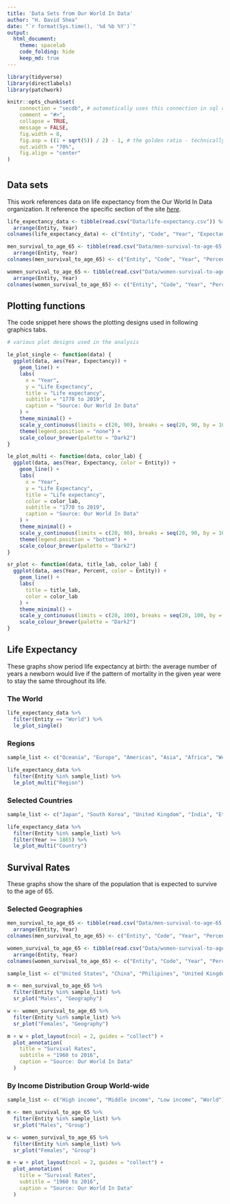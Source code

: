 ```yaml
---
title: 'Data Sets from Our World In Data'
author: "H. David Shea"
date: "`r format(Sys.time(), '%d %b %Y')`"
output:
  html_document:
    theme: spacelab
    code_folding: hide
    keep_md: true
---
```


```r
library(tidyverse)
library(directlabels)
library(patchwork)

knitr::opts_chunk$set(
    connection = "secdb", # automatically uses this connection in sql chunks 
    comment = "#>", 
    collapse = TRUE, 
    message = FALSE,
    fig.width = 8,
    fig.asp = ((1 + sqrt(5)) / 2) - 1, # the golden ratio - technically, the b proportion of a+b when a is 1
    out.width = "70%",
    fig.align = "center"
)
```

# {.tabset .tabset-fade}

## Data sets

This work references data on life expectancy from the Our World In Data organization.  It reference the specific section of the site [_here_](https://ourworldindata.org/life-expectancy).

```r
life_expectancy_data <- tibble(read.csv("Data/life-expectancy.csv")) %>%
  arrange(Entity, Year)
colnames(life_expectancy_data) <- c("Entity", "Code", "Year", "Expectancy")

men_survival_to_age_65 <- tibble(read.csv("Data/men-survival-to-age-65.csv")) %>%
  arrange(Entity, Year)
colnames(men_survival_to_age_65) <- c("Entity", "Code", "Year", "Percent")

women_survival_to_age_65 <- tibble(read.csv("Data/women-survival-to-age-65.csv")) %>%
  arrange(Entity, Year)
colnames(women_survival_to_age_65) <- c("Entity", "Code", "Year", "Percent")
```

## Plotting functions

The code snippet here shows the plotting designs used in following graphics tabs.

```r
# various plot designs used in the analysis

le_plot_single <- function(data) {
  ggplot(data, aes(Year, Expectancy)) +
    geom_line() +
    labs(
      x = "Year", 
      y = "Life Expectancy",
      title = "Life expectancy",
      subtitle = "1770 to 2019",
      caption = "Source: Our World In Data"
    ) +
    theme_minimal() +
    scale_y_continuous(limits = c(20, 90), breaks = seq(20, 90, by = 10)) + 
    theme(legend.position = "none") +
    scale_colour_brewer(palette = "Dark2")
}

le_plot_multi <- function(data, color_lab) {
  ggplot(data, aes(Year, Expectancy, color = Entity)) +
    geom_line() +
    labs(
      x = "Year", 
      y = "Life Expectancy",
      title = "Life expectancy",
      color = color_lab,
      subtitle = "1770 to 2019",
      caption = "Source: Our World In Data"
    ) +
    theme_minimal() +
    scale_y_continuous(limits = c(20, 90), breaks = seq(20, 90, by = 10)) + 
    theme(legend.position = "bottom") +
    scale_colour_brewer(palette = "Dark2")
}

sr_plot <- function(data, title_lab, color_lab) {
  ggplot(data, aes(Year, Percent, color = Entity)) +
    geom_line() +
    labs(
      title = title_lab,
      color = color_lab
    ) +
    theme_minimal() +
    scale_y_continuous(limits = c(20, 100), breaks = seq(20, 100, by = 10)) +
    scale_colour_brewer(palette = "Dark2")
}
```

## Life Expectancy {.tabset .tabset-fade .tabset-pills}

These graphs show period life expectancy at birth:  the average number of years a newborn would live if the pattern of mortality in the given year were to stay the same throughout its life.

### The World

```r
life_expectancy_data %>%
  filter(Entity == "World") %>%
  le_plot_single()
```

### Regions

```r
sample_list <- c("Oceania", "Europe", "Americas", "Asia", "Africa", "World")

life_expectancy_data %>%
  filter(Entity %in% sample_list) %>%
  le_plot_multi("Region")
```

### Selected Countries

```r
sample_list <- c("Japan", "South Korea", "United Kingdom", "India", "Ethiopia", "South Africa", "United States", "World")

life_expectancy_data %>%
  filter(Entity %in% sample_list) %>%
  filter(Year >= 1865) %>%
  le_plot_multi("Country")
```

## Survival Rates {.tabset .tabset-fade .tabset-pills}

These graphs show the share of the population that is expected to survive to the age of 65.

### Selected Geographies

```r
men_survival_to_age_65 <- tibble(read.csv("Data/men-survival-to-age-65.csv")) %>%
  arrange(Entity, Year)
colnames(men_survival_to_age_65) <- c("Entity", "Code", "Year", "Percent")

women_survival_to_age_65 <- tibble(read.csv("Data/women-survival-to-age-65.csv")) %>%
  arrange(Entity, Year)
colnames(women_survival_to_age_65) <- c("Entity", "Code", "Year", "Percent")

sample_list <- c("United States", "China", "Philipines", "United Kingdom", "European Union", "India", "World")

m <- men_survival_to_age_65 %>%
  filter(Entity %in% sample_list) %>%
  sr_plot("Males", "Geography")

w <- women_survival_to_age_65 %>%
  filter(Entity %in% sample_list) %>%
  sr_plot("Females", "Geography")

m + w + plot_layout(ncol = 2, guides = "collect") + 
  plot_annotation(
    title = "Survival Rates",
    subtitle = "1960 to 2016",
    caption = "Source: Our World In Data"
  )
```

### By Income Distribution Group World-wide

```r
sample_list <- c("High income", "Middle income", "Low income", "World")

m <- men_survival_to_age_65 %>%
  filter(Entity %in% sample_list) %>%
  sr_plot("Males", "Group")

w <- women_survival_to_age_65 %>%
  filter(Entity %in% sample_list) %>%
  sr_plot("Females", "Group")

m + w + plot_layout(ncol = 2, guides = "collect") + 
  plot_annotation(
    title = "Survival Rates",
    subtitle = "1960 to 2016",
    caption = "Source: Our World In Data"
  )
```
